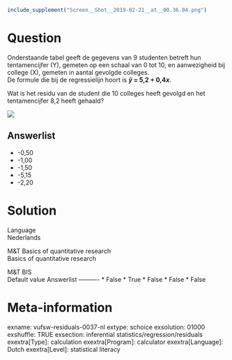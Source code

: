 ```r
include_supplement("Screen__Shot__2019-02-21__at__00.36.04.png")
```

Question
========
Onderstaande tabel geeft de gegevens van 9 studenten betreft hun
tentamencijfer (Y), gemeten op een schaal van 0 tot 10, en aanwezigheid
bij college (X), gemeten in aantal gevolgde colleges.  
De formule die bij de regressielijn hoort is ***ŷ***** = 5,2 +
0,4*****x***.  
  
Wat is het residu van de student die 10 colleges heeft gevolgd en het
tentamencijfer 8,2 heeft gehaald?  
  
![](Screen__Shot__2019-02-21__at__00.36.04.png)

Answerlist
----------
* -0,50
* -1,00
* -1,50
* -5,15
* -2,20

Solution
========











Language  
Nederlands

M&T Basics of quantitative research  
Basics of quantitative research

M&T BIS  
Default value
Answerlist
----------
* False
* True
* False
* False
* False

Meta-information
================
exname: vufsw-residuals-0037-nl
extype: schoice
exsolution: 01000
exshuffle: TRUE
exsection: inferential statistics/regression/residuals
exextra[Type]: calculation
exextra[Program]: calculator
exextra[Language]: Dutch
exextra[Level]: statistical literacy

